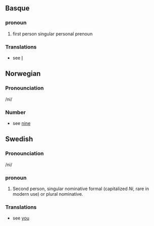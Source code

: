 ==Basque==
===pronoun===
#first person singular personal prenoun
===Translations===
*see [[I]]
==Norwegian==
===Pronounciation===
/ni/
===Number===
*see [[nine]]
==Swedish==
===Pronounciation===
/ni/
===pronoun===
#Second person, singular nominative formal (capitalized ''Ni'', rare in modern use) or plural nominative.
===Translations===
*see [[you]]